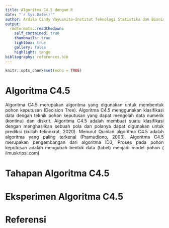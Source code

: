 ```yaml
---
title: Algoritma C4.5 dengan R
date: "`r Sys.Date()`"
author: Ardila Cindy Vayuanita-Institut Teknologi Statistika dan Bisnis Muhammadiyah
output:
  rmdformats::readthedown:
    self_contained: true
    thumbnails: true
    lightbox: true
    gallery: false
    highlight: tango
bibliography: references.bib
---
```


```{=html}
<style>
body{
text-align: justify}
</style>
```
```r
knitr::opts_chunk$set(echo = TRUE)
```

# Algoritma C4.5
Algoritma C4.5 merupakan algoritma yang digunakan untuk membentuk pohon keputusan (Decision Tree). Algoritma C4.5 menggunakan klasifikasi data dengan teknik pohon keputusan yang dapat mengolah data numerik (kontinu) dan diskrit. 
Algoritma C4.5 adalah membuat suatu klasifikasi dengan menghasilkan sebuah pola dan polanya dapat digunakan untuk prediksi (kuliah teknokrat, 2020).
Menurut Quinlan algoritma C4.5 adalah algoritma yang paling terkenal (Pramudiono, 2003).
Algoritma C4.5 merupakan pengembangan dari algoritma ID3, Proses pada pohon keputusan adalah mengubah bentuk data (tabel) menjadi model pohon ( ilmuskripsi.com).


# Tahapan Algoritma C4.5

# Eksperimen Algoritma C4.5

# Referensi